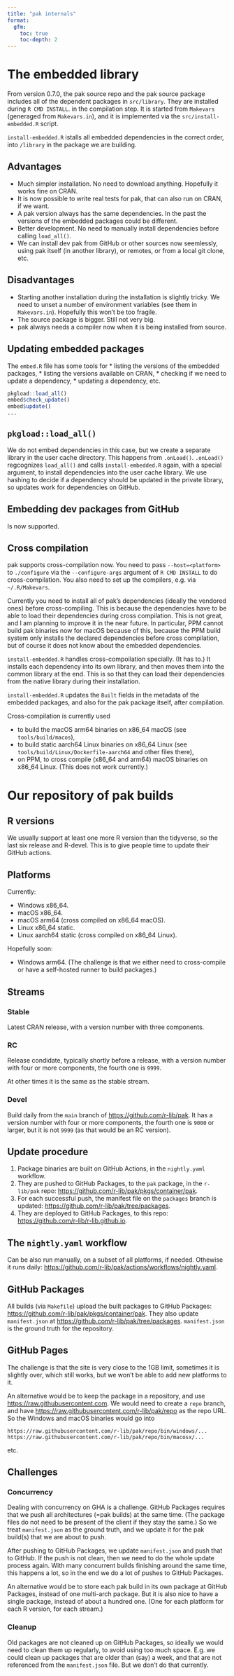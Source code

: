 ```yaml
---
title: "pak internals"
format:
  gfm:
    toc: true
    toc-depth: 2
---
```


# The embedded library

From version 0.7.0, the pak source repo and the pak source package
includes all of the dependent packages in `src/library`. They are
installed during `R CMD INSTALL`. in the compilation step. It is
started from `Makevars` (generaged from `Makevars.in`), and it is
implemented via the `src/install-embedded.R` script.

`install-embedded.R` istalls all embedded dependencies in the correct
order, into `/library` in the package we are building.

## Advantages

* Much simpler installation. No need to download anything. Hopefully it
  works fine on CRAN.
* It is now possible to write real tests for pak, that can also run on
  CRAN, if we want.
* A pak version always has the same dependencies. In the past the versions
  of the embedded packages could be different.
* Better development. No need to manually install dependencies before
  calling `load_all()`.
* We can install dev pak from GitHub or other sources now seemlessly,
  using pak itself (in another library), or remotes, or from a local
  git clone, etc.

## Disadvantages

* Starting another installation during the installation is slightly
  tricky. We need to unset a number of environment variables (see them in
  `Makevars.in`). Hopefully this won't be too fragile.
* The source package is bigger. Still not very big.
* pak always needs a compiler now when it is being installed from source.

## Updating embedded packages

The `embed.R` file has some tools for
* listing the versions of the embedded packages,
* listing the versions available on CRAN,
* checking if we need to update a dependency,
* updating a dependency,
etc.

```r
pkgload::load_all()
embed$check_update()
embed$update()
...
```

## `pkgload::load_all()`

We do not embed dependencies in this case, but we create a separate
library in the user cache directory. This happens from `.onLoad()`.
`.onLoad()` regcognizes `load_all()` and calls `install-embedded.R`
again, with a special argument, to install dependencies into the user
cache library. We use hashing to decide if a dependency should be updated
in the private library, so updates work for dependencies on GitHub.

## Embedding dev packages from GitHub

Is now supported.

## Cross compilation

pak supports cross-compilation now. You need to pass `--host=<platform>`
to `./configure` via the `--configure-args` argument of `R CMD INSTALL`
to do cross-compilation. You also need to set up the compilers, e.g. via
`~/.R/Makevars`.

Currently you need to install all of pak's dependencies (ideally the
vendored ones) before cross-compiling. This is because the dependencies
have to be able to load their dependencies during cross compilation.
This is not great, and I am planning to improve it in the near future.
In particular, PPM cannot build pak binaries now for macOS because of this,
because the PPM build system only installs the declared dependencies
before cross compilation, but of course it does not know about the
embedded dependencies.

`install-embedded.R` handles cross-compoilation specially. (It has to.)
It installs each dependency into its own library, and then moves them
into the common library at the end. This is so that they can load their
dependencies from the native library during their installation.

`install-embedded.R` updates the `Built` fields in the metadata of the
embedded packages, and also for the pak package itself, after
compilation.

Cross-compilation is currently used

- to build the macOS arm64 binaries on x86_64 macOS (see
  `tools/build/macos`),
- to build static aarch64 Linux binaries on x86_64 Linux (see
  `tools/build/Linux/Dockerfile-aarch64` and other files there),
- on PPM, to cross compile (x86_64 and arm64) macOS binaries on x86_64
  Linux. (This does not work currently.)

# Our repository of pak builds

## R versions

We usually support at least one more R version than the tidyverse, so
the last six release and R-devel. This is to give people time to update
their GitHub actions.

## Platforms

Currently:

* Windows x86_64.
* macOS x86_64.
* macOS arm64 (cross compiled on x86_64 macOS).
* Linux x86_64 static.
* Linux aarch64 static (cross compiled on x86_64 Linux).

Hopefully soon:

* Windows arm64. (The challenge is that we either need to cross-compile
  or have a self-hosted runner to build packages.)

## Streams

### Stable

Latest CRAN release, with a version number with three components.

### RC

Release condidate, typically shortly before a release, with a version
number with four or more components, the fourth one is `9999`.

At other times it is the same as the stable stream.

### Devel

Build daily from the `main` branch of <https://github.com/r-lib/pak>.
It has a version number with four or more components, the fourth one
is `9000` or larger, but it is not `9999` (as that would be an RC version).

## Update procedure

1. Package binaries are built on GitHub Actions, in the `nightly.yaml`
   workflow.
2. They are pushed to GitHub Packages, to the `pak` package, in the
   `r-lib/pak` repo: <https://github.com/r-lib/pak/pkgs/container/pak>.
3. For each successful push, the manifest file on the `packages` branch is
   updated: <https://github.com/r-lib/pak/tree/packages>.
3. They are deployed to GitHub Packages, to this repo:
   <https://github.com/r-lib/r-lib.github.io>.

## The `nightly.yaml` workflow

Can be also run manually, on a subset of all platforms, if needed.
Othewise it runs daily:
<https://github.com/r-lib/pak/actions/workflows/nightly.yaml>.

## GitHub Packages

All builds (via `Makefile`) upload the built packages to GitHub Packages:
<https://github.com/r-lib/pak/pkgs/container/pak>.
They also update `manifest.json` at
<https://github.com/r-lib/pak/tree/packages>.
`manifest.json` is the ground truth for the repository.

## GitHub Pages

The challenge is that the site is very close to the 1GB limit, sometimes
it is slightly over, which still works, but we won't be able to add
new platforms to it.

An alternative would be to keep the package in a repository, and use
<https://raw.githubusercontent.com>. We would need to create a `repo`
branch, and have <https://raw.githubusercontent.com/r-lib/pak/repo> as
the repo URL. So the Windows and macOS binaries would go into
```
https://raw.githubusercontent.com/r-lib/pak/repo/bin/windows/...
https://raw.githubusercontent.com/r-lib/pak/repo/bin/macosx/...
```
etc.

## Challenges

### Concurrency

Dealing with concurrency on GHA is a challenge.
GitHub Packages requires that we push all architectures (=pak builds) at
the same time. (The package files do not need to be present of the
client if they stay the same.) So we treat `manifest.json` as the ground
truth, and we update it for the pak build(s) that we are about to push.

After pushing to GitHub Packages, we update `manifest.json` and push
that to GitHub. If the push is not clean, then we need to do the whole
update process again. With many concurrent builds finishing around the
same time, this happens a lot, so in the end we do a lot of pushes to
GitHub Packages.

An alternative would be to store each pak build in its own package at
GitHub Packages, instead of one multi-arch package. But it is also
nice to have a single package, instead of about a hundred one. (One
for each platform for each R version, for each stream.)

### Cleanup

Old packages are not cleaned up on GitHub Packages, so ideally we
would need to clean them up regularly, to avoid using too much
space. E.g. we could clean up packages that are older than (say) a
week, and that are not referenced from the `manifest.json` file.
But we don't do that currently.